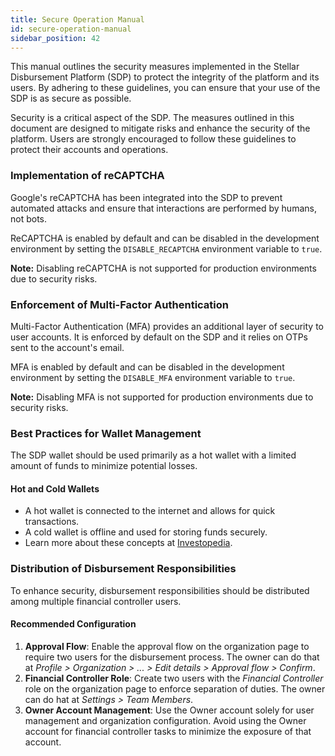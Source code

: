 ```yaml
---
title: Secure Operation Manual
id: secure-operation-manual
sidebar_position: 42
---
```


This manual outlines the security measures implemented in the Stellar Disbursement Platform (SDP) to protect the integrity of the platform and its users. By adhering to these guidelines, you can ensure that your use of the SDP is as secure as possible.

Security is a critical aspect of the SDP. The measures outlined in this document are designed to mitigate risks and enhance the security of the platform. Users are strongly encouraged to follow these guidelines to protect their accounts and operations.

### Implementation of reCAPTCHA

Google's reCAPTCHA has been integrated into the SDP to prevent automated attacks and ensure that interactions are performed by humans, not bots.

ReCAPTCHA is enabled by default and can be disabled in the development environment by setting the `DISABLE_RECAPTCHA` environment variable to `true`.

**Note:** Disabling reCAPTCHA is not supported for production environments due to security risks.

### Enforcement of Multi-Factor Authentication

Multi-Factor Authentication (MFA) provides an additional layer of security to user accounts. It is enforced by default on the SDP and it relies on OTPs sent to the account's email.

MFA is enabled by default and can be disabled in the development environment by setting the `DISABLE_MFA` environment variable to `true`.

**Note:** Disabling MFA is not supported for production environments due to security risks.

### Best Practices for Wallet Management

The SDP wallet should be used primarily as a hot wallet with a limited amount of funds to minimize potential losses.

#### Hot and Cold Wallets

- A hot wallet is connected to the internet and allows for quick transactions.
- A cold wallet is offline and used for storing funds securely.
- Learn more about these concepts at [Investopedia](https://www.investopedia.com/hot-wallet-vs-cold-wallet-7098461).

### Distribution of Disbursement Responsibilities

To enhance security, disbursement responsibilities should be distributed among multiple financial controller users.

#### Recommended Configuration

1. **Approval Flow**: Enable the approval flow on the organization page to require two users for the disbursement process. The owner can do that at _Profile > Organization > ... > Edit details > Approval flow > Confirm_.
2. **Financial Controller Role**: Create two users with the _Financial Controller_ role on the organization page to enforce separation of duties. The owner can do hat at _Settings > Team Members_.
3. **Owner Account Management**: Use the Owner account solely for user management and organization configuration. Avoid using the Owner account for financial controller tasks to minimize the exposure of that account.
